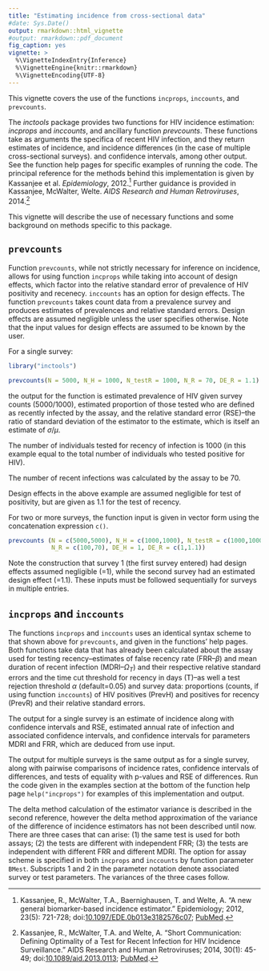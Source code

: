 ```yaml
---
title: "Estimating incidence from cross-sectional data"
#date: Sys.Date()
output: rmarkdown::html_vignette
#output: rmarkdown::pdf_document
fig_caption: yes
vignette: >
  %\VignetteIndexEntry{Inference}
  %\VignetteEngine{knitr::rmarkdown}
  %\VignetteEncoding{UTF-8}
---
```


This vignette covers the use of the functions `incprops`, `inccounts`, and `prevcounts`.

The *inctools* package provides two functions for HIV incidence estimation: $incprops$ and $inccounts$, and ancillary function $prevcounts$. These functions take as arguments the specifica of recent HIV infection, and they return estimates of incidence, and incidence differences (in the case of multiple cross-sectional surveys).
and confidence intervals, among other output. See the function help pages for specific examples of running the code. The principal reference for the methods behind this implementation is given by Kassanjee et al. *Epidemiology*, 2012.[^1] Further guidance is provided in Kassanjee, McWalter, Welte. *AIDS Research and Human Retroviruses*, 2014.[^2]

This vignette will describe the use of necessary functions and some background on methods specific to this package.

## `prevcounts`

Function `prevcounts`, while not strictly necessary for inference on incidence, allows for using function `incprops` while taking into account of design effects, which factor into the relative standard error of prevalence of HIV positivity and recenecy. `inccounts` has an option for design effects. The function `prevcounts` takes count data from a prevalence survey and produces estimates of prevalences and relative standard errors. Design effects are assumed negligible unless the user specifies otherwise. Note that the input values for design effects are assumed to be known by the user.


For a single survey:

```r
library("inctools")
```



```r
prevcounts(N = 5000, N_H = 1000, N_testR = 1000, N_R = 70, DE_R = 1.1)
```
the output for the function is estimated prevalence of HIV given survey counts (5000/1000), estimated proportion of those tested who are defined as recently infected by the assay, and the relative standard error (RSE)--the ratio of standard deviation of the estimator to the estimate, which is itself an estimate of $\sigma/\mu$.   

The number of individuals tested for recency of infection is 1000 (in this example equal to the total number of individuals who tested positive for HIV).

The number of recent infections was calculated by the assay to be 70.

Design effects in the above example are assumed negligible for test of positivity, but are given as 1.1 for the test of recency.

For two or more surveys, the function input is given in vector form using the concatenation expression `c()`.

```r
prevcounts (N = c(5000,5000), N_H = c(1000,1000), N_testR = c(1000,1000),
            N_R = c(100,70), DE_H = 1, DE_R = c(1,1.1))
```
Note the construction that survey 1 (the first survey entered) had design effects assumed negligible (=1), while the second survey had an estimated design effect (=1.1). These inputs must be followed sequentially for surveys in multiple entries.

## `incprops` and `inccounts`

The functions `incprops` and `inccounts` uses an identical syntax scheme to that shown above for `prevcounts`, and given in the functions' help pages. Both functions take data that has already been calculated about the assay used for testing recency--estimates of false recency rate (FRR--$\beta$) and mean duration of recent infection (MDRI--$\Omega_T$) and their respective relative standard errors and the time cut threshold for recency in days (T)--as well a test rejection threshold $\alpha$ (default=0.05) and survey data: proportions (counts, if using function `inccounts`) of HIV positives (PrevH) and positives for recency (PrevR) and their relative standard errors.

The output for a single survey is an estimate of incidence along with confidence intervals and RSE, estimated annual rate of infection and associated confidence intervals, and confidence intervals for parameters MDRI and FRR, which are deduced from use input.

The output for multiple surveys is the same output as for a single survey, along with pairwise comparisons of incidence rates, confidence intervals of differences, and tests of equality with p-values and RSE of differences. Run the code given in the examples section at the bottom of the function help page `help("incprops")` for examples of this implementation and output.

The delta method calculation of the estimator variance is described in the second reference, however the delta method approximation of the variance of the difference of incidence estimators has not been described until now. There are three cases that can arise: (1) the same test is used for both assays; (2) the tests are different with independent FRR; (3) the tests are independent with different FRR and different MDRI. The option for assay scheme is specified in both `incprops` and `inccounts` by function parameter `BMest`. Subscripts 1 and 2 in the parameter notation denote associated survey or test parameters. The variances of the three cases follow.



[^1]: Kassanjee, R., McWalter, T.A., Baernighausen, T. and Welte, A. "A new general biomarker-based incidence estimator." Epidemiology; 2012, 23(5): 721-728; doi:[10.1097/EDE.0b013e3182576c07](http://dx.doi.org/10.1097/EDE.0b013e3182576c07); [PubMed](https://www.ncbi.nlm.nih.gov/pmc/articles/PMC3500970/).

[^2]: Kassanjee, R., McWalter, T.A. and Welte, A. "Short Communication:
Defining Optimality of a Test for Recent Infection for HIV Incidence Surveillance." AIDS Research and Human Retroviruses; 2014, 30(1): 45-49; doi:[10.1089/aid.2013.0113](http://dx.doi.org/10.1089/aid.2013.0113); [PubMed](http://www.ncbi.nlm.nih.gov/pubmed/24090052).
